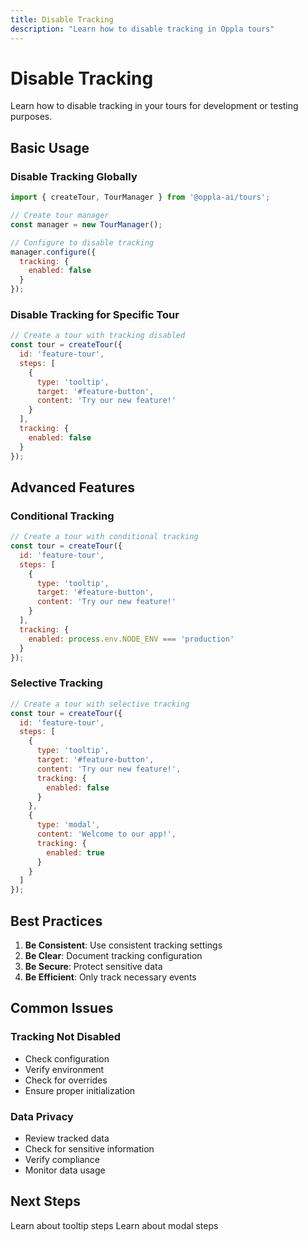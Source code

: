 ```yaml
---
title: Disable Tracking
description: "Learn how to disable tracking in Oppla tours"
---
```


# Disable Tracking

Learn how to disable tracking in your tours for development or testing purposes.

## Basic Usage

### Disable Tracking Globally

```javascript
import { createTour, TourManager } from '@oppla-ai/tours';

// Create tour manager
const manager = new TourManager();

// Configure to disable tracking
manager.configure({
  tracking: {
    enabled: false
  }
});
```

### Disable Tracking for Specific Tour

```javascript
// Create a tour with tracking disabled
const tour = createTour({
  id: 'feature-tour',
  steps: [
    {
      type: 'tooltip',
      target: '#feature-button',
      content: 'Try our new feature!'
    }
  ],
  tracking: {
    enabled: false
  }
});
```

## Advanced Features

### Conditional Tracking

```javascript
// Create a tour with conditional tracking
const tour = createTour({
  id: 'feature-tour',
  steps: [
    {
      type: 'tooltip',
      target: '#feature-button',
      content: 'Try our new feature!'
    }
  ],
  tracking: {
    enabled: process.env.NODE_ENV === 'production'
  }
});
```

### Selective Tracking

```javascript
// Create a tour with selective tracking
const tour = createTour({
  id: 'feature-tour',
  steps: [
    {
      type: 'tooltip',
      target: '#feature-button',
      content: 'Try our new feature!',
      tracking: {
        enabled: false
      }
    },
    {
      type: 'modal',
      content: 'Welcome to our app!',
      tracking: {
        enabled: true
      }
    }
  ]
});
```

## Best Practices

1. **Be Consistent**: Use consistent tracking settings
2. **Be Clear**: Document tracking configuration
3. **Be Secure**: Protect sensitive data
4. **Be Efficient**: Only track necessary events

## Common Issues

### Tracking Not Disabled

- Check configuration
- Verify environment
- Check for overrides
- Ensure proper initialization

### Data Privacy

- Review tracked data
- Check for sensitive information
- Verify compliance
- Monitor data usage

## Next Steps

<CardGroup cols={2}>
  <Card
    title="Tooltips"
    icon="comment"
    href="/tours/tooltip"
  >
    Learn about tooltip steps
  </Card>
  <Card
    title="Modals"
    icon="window-maximize"
    href="/tours/modal"
  >
    Learn about modal steps
  </Card>
</CardGroup> 